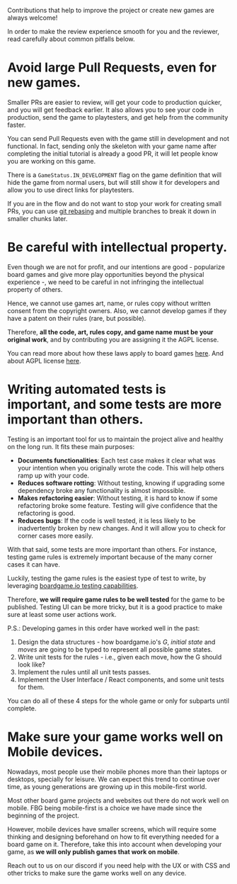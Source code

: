
<Meta title="Documentation/Contributing" />

Contributions that help to improve the project or create new games are always welcome!

In order to make the review experience smooth for you and the reviewer, read carefully about common pitfalls below.

# Avoid large Pull Requests, even for new games.

Smaller PRs are easier to review, will get your code to production quicker, and you will get feedback earlier. It also allows you to see your code in production, send the game to playtesters, and get help from the community faster.

You can send Pull Requests even with the game still in development and not functional. In fact, sending only the skeleton with your game name after completing the initial tutorial is already a good PR, it will let people know you are working on this game. 

There is a `GameStatus.IN_DEVELOPMENT` flag on the game definition that will hide the game from normal users, but will still show it for developers and allow you to use direct links for playtesters.

If you are in the flow and do not want to stop your work for creating small PRs, you can use [git rebasing](https://stackoverflow.com/questions/6217156/break-a-previous-commit-into-multiple-commits) and multiple branches to break it down in smaller chunks later.

# Be careful with intellectual property.

Even though we are not for profit, and our intentions are good - popularize board games and give more play opportunities beyond the physical experience -, we need to be careful in not infringing the intellectual property of others.

Hence, we cannot use games art, name, or rules copy without written consent from the copyright owners. Also, we cannot develop games if they have a patent on their rules (rare, but possible).

Therefore, **all the code, art, rules copy, and game name must be your original work**, and by contributing you are assigning it the AGPL license.

You can read more about how these laws apply to board games [here](https://www.americanbar.org/groups/intellectual_property_law/publications/landslide/2014-15/march-april/not-playing-around-board-games-intellectual-property-law/). And about AGPL license [here](https://tldrlegal.com/license/gnu-affero-general-public-license-v3-(agpl-3.0)).

# Writing automated tests is important, and some tests are more important than others.

Testing is an important tool for us to maintain the project alive and healthy on the long run. It fits these main purposes:

- **Documents functionalities**: Each test case makes it clear what was your intention when you originally wrote the code. This will help others ramp up with your code.
- **Reduces software rotting**: Without testing, knowing if upgrading some dependency broke any functionality is almost impossible.
- **Makes refactoring easier**: Without testing, it is hard to know if some refactoring broke some feature. Testing will give confidence that the refactoring is good.
- **Reduces bugs**: If the code is well tested, it is less likely to be inadvertently broken by new changes. And it will allow you to check for corner cases more easily.

With that said, some tests are more important than others. For instance, testing game rules is extremely important because of the many corner cases it can have.

Luckily, testing the game rules is the easiest type of test to write, by leveraging [boardgame.io testing capabilities](https://boardgame.io/documentation/#/testing?id=testing-strategies).

Therefore, **we will require game rules to be well tested** for the game to be published. Testing UI can be more tricky, but it is a good practice to make sure at least some user actions work.

P.S.: Developing games in this order have worked well in the past:
1. Design the data structures - how boardgame.io's *G*, *initial state* and *moves* are going to be typed to represent all possible game states.
2. Write unit tests for the rules - i.e., given each move, how the G should look like?
3. Implement the rules until all unit tests passes.
4. Implement the User Interface / React components, and some unit tests for them.

You can do all of these 4 steps for the whole game or only for subparts until complete.

# Make sure your game works well on Mobile devices.

Nowadays, most people use their mobile phones more than their laptops or desktops, specially for leisure. 
We can expect this trend to continue over time, as young generations are growing up in this mobile-first world.

Most other board game projects and websites out there do not work well on mobile. FBG being mobile-first is a choice we have made since the beginning of the project.

However, mobile devices have smaller screens, which will require some thinking and designing beforehand on how to fit everything needed for a board game on it.
Therefore, take this into account when developing your game, as **we will only publish games that work on mobile**.

Reach out to us on our discord if you need help with the UX or with CSS and other tricks to make sure the game works well on any device.